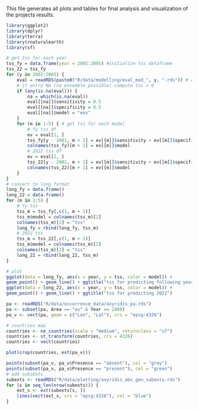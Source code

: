 This file generates all plots and tables for final analysis and visualization 
of the projects results.

```r
library(ggplot2)
library(dplyr)
library(terra)
library(rnaturalearth)
library(sf)
```

```r
# get tss for each year
tss_fy = data.frame(year = 2002:2005) #initialize tss dataframe
tss_22 = tss_fy
for (y in 2002:2005) {
    eval = readRDS(paste0("R/data/modelling/eval_mod_", y, ".rds")) # read eval
    # if entry NA (no ensemble possible) compute tss = 0
    if (any(is.na(eval))) {
        na = which(is.na(eval))
        eval[[na]]$sensitivity = 0.5
        eval[[na]]$specificity = 0.5
        eval[[na]]$model = "ens"
    }
    for (m in 1:5) { # get tss for each model
        # fy tss df
        ev = eval[1, ]
        tss_fy[y - 2001, m + 1] = ev[[m]]$sensitivity + ev[[m]]$specificity - 1
        colnames(tss_fy)[m + 1] = ev[[m]]$model
        # 2022 tss df
        ev = eval[2, ]
        tss_22[y - 2001, m + 1] = ev[[m]]$sensitivity + ev[[m]]$specificity - 1
        colnames(tss_22)[m + 1] = ev[[m]]$model
    }
}
# convert to long format
long_fy = data.frame()
long_22 = data.frame()
for (m in 1:5) {
    # fy tss
    tss_m = tss_fy[,c(1, m + 1)]
    tss_m$model = colnames(tss_m)[2]
    colnames(tss_m)[2] = "tss"
    long_fy = rbind(long_fy, tss_m)
    # 2022 tss 
    tss_m = tss_22[,c(1, m + 1)]
    tss_m$model = colnames(tss_m)[2]
    colnames(tss_m)[2] = "tss"
    long_22 = rbind(long_22, tss_m)
}

# plot
ggplot(data = long_fy, aes(x = year, y = tss, color = model)) + 
geom_point() + geom_line() + ggtitle("tss for predicting following year")
ggplot(data = long_22, aes(x = year, y = tss, color = model)) + 
geom_point() + geom_line() + ggtitle("tss for predicting 2022")
```

```r
pa <- readRDS("R/data/occurrence_data/axyridis_pa.rds")
pa <- subset(pa, Area == "eu" & Year == 2008)
pa_v <- vect(pa, geom = c("Lon", "Lat"), crs = "epsg:4326")

# countries map
countries <- ne_countries(scale = "medium", returnclass = "sf")
countries <- st_transform(countries, crs = 4326)
countries <- vect(countries)

plot(crop(countries, ext(pa_v)))

points(subset(pa_v, pa_v$Presence == "absent"), col = "grey")
points(subset(pa_v, pa_v$Presence == "present"), col = "green")
# add subsexts
subexts <- readRDS("R/data/plotting/axyridis_abs_gen_subexts.rds")
for (s in seq_len(nrow(subexts))) {
    ext_s <- ext(subexts[s, ])
    lines(vect(ext_s, crs = "epsg:4326"), col = "blue")
}
```
